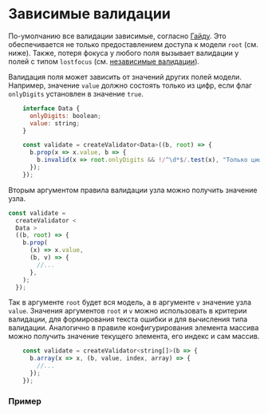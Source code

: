 
<Meta of={DocsStories} />

# Зависимые валидации

По-умолчанию все валидации зависимые, согласно [Гайду](https://guides.kontur.ru/principles/validation/#33).
Это обеспечивается не только предоставлением доступа к модели `root` (см. ниже).
Также, потеря фокуса у любого поля вызывает валидации у полей с типом `lostfocus` (см. [независимые валидации](#/independent-validation)).

Валидация поля может зависить от значений других полей модели.
Например, значение `value` должно состоять только из цифр, если флаг `onlyDigits` установлен в значение `true`.

```jsx static
    interface Data {
      onlyDigits: boolean;
      value: string;
    }

    const validate = createValidator<Data>((b, root) => {
      b.prop(x => x.value, b => {
        b.invalid(x => root.onlyDigits && !/^\d*$/.test(x), "Только цифры");
      });
    });
```

Вторым аргументом правила валидации узла можно получить значение узла.

```jsx static
const validate =
  createValidator <
  Data >
  ((b, root) => {
    b.prop(
      (x) => x.value,
      (b, v) => {
        //...
      },
    );
  });
```

Так в аргументе `root` будет вся модель, а в аргументе `v` значение узла `value`.
Значения аргументов `root` и `v` можно использовать в критерии валидации, для формирования текста ошибки и для вычисления типа валидации.
Аналогично в правиле конфигурирования элемента массива можно получить значение текущего элемента, его индекс и сам массив.

```jsx static
    const validate = createValidator<string[]>(b => {
      b.array(x => x, (b, value, index, array) => {
        //...
      });
    });
```

### Пример

<Canvas of={DocsStories.Dependent} />
